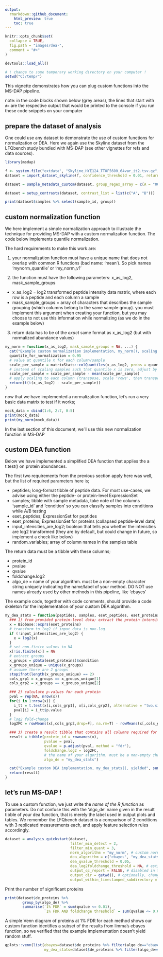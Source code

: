 ```yaml
---
output: 
  rmarkdown::github_document:
    html_preview: true
    toc: true
---
```


```r
knitr::opts_chunk$set(
  collapse = TRUE,
  fig.path = "images/dea-",
  comment = "#>"
)
```

```r
devtools::load_all()

# ! change to some temporary working directory on your computer !
setwd("C:/temp/")
```



This vignette demonstrates how you can plug custom functions into the MS-DAP pipeline.

note: in the code blocks shown below (grey areas), the lines that start with `#> ` are the respective output that would be printed to the console if you run these code snippets on your computer

## prepare the dataset of analysis

One could use any dataset to demonstrate the use of custom functions for normalization or DEA. Here we again use the Skyline dataset from the LFQbench study bundled with MS-DAP (see other vignettes for refs and data sources).


```r
library(msdap)

f <- system.file("extdata", "Skyline_HYE124_TTOF5600_64var_it2.tsv.gz", package = "msdap")
dataset = import_dataset_skyline(f, confidence_threshold = 0.01, return_decoys = F, acquisition_mode = "dia")

dataset = sample_metadata_custom(dataset, group_regex_array = c(A = "007|009|011", B = "008|010|012") )

dataset = setup_contrasts(dataset, contrast_list = list(c("A", "B")))

print(dataset$samples %>% select(sample_id, group))
```


## custom normalization function

We here implement a simple normalization approach to illustrate the technique for providing MS-DAP with a custom normalization function. The code below implements quantile normalization.

The hard requirements to make this work are:

1) your normalization function must have a unique name that does not overlap with common R functions (bad name: 'mean'). So pick names 'mynorm_quantile' or 'my_norm_v1'

2) the function must have the following parameters: x_as_log2, mask_sample_groups
- x_as_log2 = log2 transformed peptide intensity data matrix, where each row is a peptide and each column a sample
- mask_sample_groups = array of characters that describes the sample grouping (which columns belong to the same sample group). you must implement this argument when creating your function, but you may choose to not use this information while normalizing (as we do in the example below)

3) return data has to be of the _exact_ same format as x_as_log2 (but with normalized abundance values)


```r
my_norm = function(x_as_log2, mask_sample_groups = NA, ...) {
  cat("Example custom normalization implementation, my_norm(), scaling all samples by some quantile\n")
  quantile_for_normalization = 0.95
  # value at quantile x for each column/sample
  scale_per_sample = matrixStats::colQuantiles(x_as_log2, probs = quantile_for_normalization, na.rm=T)
  # instead of scaling samples such that quantile x is zero, adjust by mean shift so output values are of the same order as input
  scale_per_sample = scale_per_sample - mean(scale_per_sample)
  # apply scaling to each column (transpose, scale 'rows', then transpose again)
  return(t(t(x_as_log2) - scale_per_sample))
}
```


now that we have implemented a normalization function, let's run a very basic data matrix to test if it works;
```r
mock_data = cbind(1:6, 2:7, 0:5)
print(mock_data)
print(my_norm(mock_data))
```

In the last section of this document, we'll use this new normalization function in MS-DAP



## custom DEA function

Below we have implemented a simplified DEA function that applies the a t.test() on protein abundances.

The first two requirements from the previous section apply here was well, but the list of required parameters here is;

- peptides; long-format tibble of peptide data. For most use-cases, we advise using either the peptide- or protein-level ExpressionSet
- samples; tibble with sample metadata, take note of the columns 'sample_id' and 'condition' so you can classify samples into conditions while A/B testing
- eset_peptides; ExpressionSet for peptides
- eset_proteins; ExpressionSet for proteins (collapsed peptide-level data)
- input_intensities_are_log2; boolean that tells you whether the intensities are log2 transformed (they are by default, but could change in future, so implement a check like below)
- random_variables; array of column names in the samples table

The return data must be a tibble with these columns;

- protein_id
- pvalue
- qvalue
- foldchange.log2
- algo_de = name of your algorithm. must be a non-empty character string uniquely indicating the name/label of your method. DO NOT use names already used by other methods in this pipeline, like 'ebayes'

The example code, together with code comments, should provide a code skeleton for the implementation of your custom DEA algorithm.

```r
my_dea_stats = function(peptides, samples, eset_peptides, eset_proteins, input_intensities_are_log2, random_variables, ...) {
  ### 1) from provided protein-level data; extract the protein intensity matrix, to which condition each sample belongs and find the columns matching groups 1 and 2
  x = Biobase::exprs(eset_proteins)
  # transform to log2 if input data is non-log
  if (!input_intensities_are_log2) {
    x = log2(x)
  }
  # set non-finite values to NA
  x[!is.finite(x)] = NA
  # extract groups
  x_groups = pData(eset_proteins)$condition
  x_groups_unique = unique(x_groups)
  # assume there are 2 groups
  stopifnot(length(x_groups_unique) == 2)
  cols_grp1 = x_groups == x_groups_unique[1]
  cols_grp2 = x_groups == x_groups_unique[2]

  ### 2) calculate p-values for each protein
  pval = rep(NA, nrow(x))
  for(i in 1:nrow(x)) {
    i_tt = t.test(x[i,cols_grp1], x[i,cols_grp2], alternative = "two.sided", paired = FALSE, var.equal = FALSE)
    pval[i] = i_tt$p.value
  }
  # log2 fold-change
  log2FC = rowMeans(x[,cols_grp2,drop=F], na.rm=T) - rowMeans(x[,cols_grp1,drop=F], na.rm=T)

  ### 3) create a result tibble that contains all columns required for downstream compatability with this pipeline; protein_id, pvalue, qvalue, foldchange.log2, algo_de
  result = tibble(protein_id = rownames(x),
                  pvalue = pval,
                  qvalue = p.adjust(pval, method = "fdr"),
                  foldchange.log2 = log2FC,
                  # the name of your algorithm. must be a non-empty character string uniquely indicating the name/label of your method (eg; do NOT use names already used by other methods in this pipeline, like 'ebayes')
                  algo_de = "my_dea_stats")

  cat("Example custom DEA implementation, my_dea_stats(), yielded", sum(is.finite(result$qvalue) & result$qvalue<=0.01), "hits at qvalue<=0.01\n")
  return(result)
}
```


## let's run MS-DAP !

To use a custom function, we just write the _name of the R function_ as parameters. Do not confuse this with the 'algo_de' name given in the result tibble of your dea function, that is merely the label used in output plots and tables. We remember the LFQbench dataset is a comparison of 2 conditions with 3 replicated measurements each, and apply feature selection rules accordingly.

```r
dataset = analysis_quickstart(dataset,
                              filter_min_detect = 2,
                              filter_min_quant = 3,
                              norm_algorithm = "my_norm", # custom norm !
                              dea_algorithm = c("ebayes", "my_dea_stats"), # we use good ol' eBayes for reference, and our custom dea !
                              dea_qvalue_threshold = 0.05,
                              dea_log2foldchange_threshold = NA, # estimate a fold-change threshold for proteins to be significant
                              output_qc_report = FALSE, # disabled in this document, but do create a QC report when testing code to review those volcano's, p-value and foldchange distributions !
                              output_dir = getwd(), # optionally, change the output directory (now files are printed to the working directory)
                              output_within_timestamped_subdirectory = FALSE)
```


Print the number of significant proteins
```r
print(dataset$de_proteins %>% 
        group_by(algo_de) %>% 
        summarise(`1% FDR` = sum(qvalue <= 0.01),
                  `1% FDR AND foldchange threshold` = sum(qvalue <= 0.01 & signif)))
```


A simple Venn diagram of proteins at 1% FDR for each method shows our custom function identifies a subset of the results from limma's ebayes function, so we verified that the example implementation doesn't yield random stuff.
```r
gplots::venn(list(ebayes=dataset$de_proteins %>% filter(algo_de=="ebayes" & qvalue <= 0.01) %>% pull(protein_id),
                  my_dea_stats=dataset$de_proteins %>% filter(algo_de=="my_dea_stats" & qvalue <= 0.01) %>% pull(protein_id)))
```

